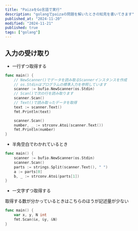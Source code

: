 ```yaml
---
title: "PaizaをGo言語で実行"
description: "golangでpaizaの問題を解いたときの知見を書いてきます"
published_at: "2024-11-20"
modified: "2024-11-21"
published: true
tags: ["golang"]
---
```


## 入力の受け取り

- 一行ずつ取得する

```go
func main() {
	// NewScanner()でデータを読み取るScannerインスタンスを作成
	// os.Stdinはプログラムの標準入力を参照しています
	scanner := bufio.NewScanner(os.Stdin)
	// Scan()で次の行を読み取ります
	scanner.Scan()
	// Text()で読み取ったデータを取得
	text := scanner.Text()
	fmt.Println(text)

	scanner.Scan()
	number, _ := strconv.Atoi(scanner.Text())
	fmt.Println(number)
}
```

- 半角空白でわかれているとき

```go
func main() {
	scanner := bufio.NewScanner(os.Stdin)
	scanner.Scan()
	parts := strings.Split(scanner.Text(), " ")
	a := parts[0]
	b, _ := strconv.Atoi(parts[1])
}
```

- 一文字ずつ取得する

取得する数が分かっているときはこちらのほうが記述量が少ない

```go
func main() {
	var x, y, N int
	fmt.Scan(&x, &y, &N)
}
```
